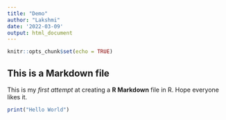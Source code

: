 ```yaml
---
title: "Demo"
author: "Lakshmi"
date: '2022-03-09'
output: html_document
---
```


```r
knitr::opts_chunk$set(echo = TRUE)
```

## This is a Markdown file
This is my *first attempt* at creating a **R Markdown** file in R. Hope everyone likes it.

```r
print("Hello World")
```
